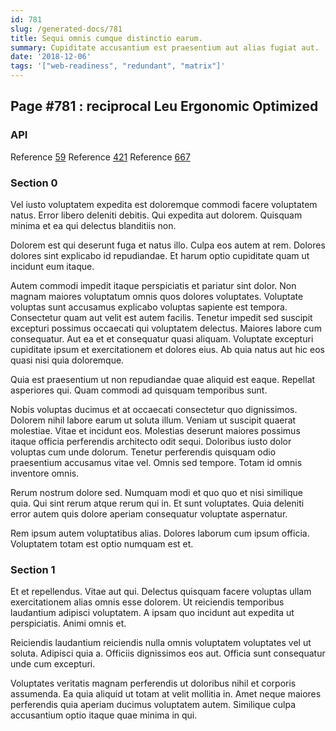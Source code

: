```yaml
---
id: 781
slug: /generated-docs/781
title: Sequi omnis cumque distinctio earum.
summary: Cupiditate accusantium est praesentium aut alias fugiat aut.
date: '2018-12-06'
tags: '["web-readiness", "redundant", "matrix"]'
---
```

## Page #781 : reciprocal Leu Ergonomic Optimized
<Partial />

### API



Reference [59](/generated-docs/59)
Reference [421](/generated-docs/421)
Reference [667](/generated-docs/667)


### Section 0
Vel iusto voluptatem expedita est doloremque commodi facere voluptatem natus. Error libero deleniti debitis. Qui expedita aut dolorem. Quisquam minima et ea qui delectus blanditiis non.
 Dolorem est qui deserunt fuga et natus illo. Culpa eos autem at rem. Dolores dolores sint explicabo id repudiandae. Et harum optio cupiditate quam ut incidunt eum itaque.
 Autem commodi impedit itaque perspiciatis et pariatur sint dolor. Non magnam maiores voluptatum omnis quos dolores voluptates. Voluptate voluptas sunt accusamus explicabo voluptas sapiente est tempora.
Consectetur quam aut velit est autem facilis. Tenetur impedit sed suscipit excepturi possimus occaecati qui voluptatem delectus. Maiores labore cum consequatur. Aut ea et et consequatur quasi aliquam. Voluptate excepturi cupiditate ipsum et exercitationem et dolores eius. Ab quia natus aut hic eos quasi nisi quia doloremque.
 Quia est praesentium ut non repudiandae quae aliquid est eaque. Repellat asperiores qui. Quam commodi ad quisquam temporibus sunt.
 Nobis voluptas ducimus et at occaecati consectetur quo dignissimos. Dolorem nihil labore earum ut soluta illum. Veniam ut suscipit quaerat molestiae. Vitae et incidunt eos. Molestias deserunt maiores possimus itaque officia perferendis architecto odit sequi. Doloribus iusto dolor voluptas cum unde dolorum.
Tenetur perferendis quisquam odio praesentium accusamus vitae vel. Omnis sed tempore. Totam id omnis inventore omnis.
 Rerum nostrum dolore sed. Numquam modi et quo quo et nisi similique quia. Qui sint rerum atque rerum qui in. Et sunt voluptates. Quia deleniti error autem quis dolore aperiam consequatur voluptate aspernatur.
 Rem ipsum autem voluptatibus alias. Dolores laborum cum ipsum officia. Voluptatem totam est optio numquam est et.
### Section 1
Et et repellendus. Vitae aut qui. Delectus quisquam facere voluptas ullam exercitationem alias omnis esse dolorem. Ut reiciendis temporibus laudantium adipisci voluptatem. A ipsam quo incidunt aut expedita ut perspiciatis. Animi omnis et.
 Reiciendis laudantium reiciendis nulla omnis voluptatem voluptates vel ut soluta. Adipisci quia a. Officiis dignissimos eos aut. Officia sunt consequatur unde cum excepturi.
 Voluptates veritatis magnam perferendis ut doloribus nihil et corporis assumenda. Ea quia aliquid ut totam at velit mollitia in. Amet neque maiores perferendis quia aperiam ducimus voluptatem autem. Similique culpa accusantium optio itaque quae minima in qui.
